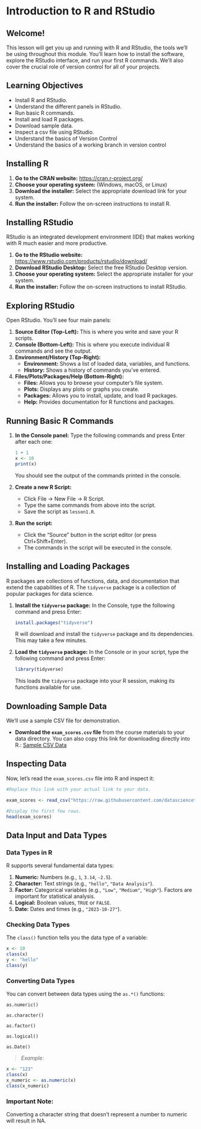# Introduction to R and RStudio


## Welcome!

This lesson will get you up and running with R and RStudio, the tools we'll be using throughout this module. You'll learn how to install the software, explore the RStudio interface, and run your first R commands. We'll also cover the crucial role of version control for all of your projects.

## Learning Objectives

*   Install R and RStudio.
*   Understand the different panels in RStudio.
*   Run basic R commands.
*   Install and load R packages.
*   Download sample data.
*   Inspect a csv file using RStudio.
*   Understand the basics of Version Control
*   Understand the basics of a working branch in version control

## Installing R

1.  **Go to the CRAN website:** [https://cran.r-project.org/](https://cran.r-project.org/)
2.  **Choose your operating system:** (Windows, macOS, or Linux)
3.  **Download the installer:** Select the appropriate download link for your system.
4.  **Run the installer:** Follow the on-screen instructions to install R.

## Installing RStudio

RStudio is an integrated development environment (IDE) that makes working with R much easier and more productive.

1.  **Go to the RStudio website:** [https://www.rstudio.com/products/rstudio/download/](https://www.rstudio.com/products/rstudio/download/)
2.  **Download RStudio Desktop:** Select the free RStudio Desktop version.
3.  **Choose your operating system:** Select the appropriate installer for your system.
4.  **Run the installer:** Follow the on-screen instructions to install RStudio.

## Exploring RStudio

Open RStudio. You'll see four main panels:

1.  **Source Editor (Top-Left):** This is where you write and save your R scripts.
2.  **Console (Bottom-Left):** This is where you execute individual R commands and see the output.
3.  **Environment/History (Top-Right):**
    *   **Environment:** Shows a list of loaded data, variables, and functions.
    *   **History:** Shows a history of commands you've entered.
4.  **Files/Plots/Packages/Help (Bottom-Right):**
    *   **Files:** Allows you to browse your computer's file system.
    *   **Plots:** Displays any plots or graphs you create.
    *   **Packages:** Allows you to install, update, and load R packages.
    *   **Help:** Provides documentation for R functions and packages.

## Running Basic R Commands

1.  **In the Console panel:** Type the following commands and press Enter after each one:

    ```r
    1 + 1
    x <- 10
    print(x)
    ```

    You should see the output of the commands printed in the console.

2.  **Create a new R Script:**
    *   Click File -> New File -> R Script.
    *   Type the same commands from above into the script.
    *   Save the script as `lesson1.R`.

3.  **Run the script:**
    *   Click the "Source" button in the script editor (or press Ctrl+Shift+Enter).
    *   The commands in the script will be executed in the console.

## Installing and Loading Packages

R packages are collections of functions, data, and documentation that extend the capabilities of R. The `tidyverse` package is a collection of popular packages for data science.

1.  **Install the `tidyverse` package:** In the Console, type the following command and press Enter:

    ```r
    install.packages("tidyverse")
    ```

    R will download and install the `tidyverse` package and its dependencies.  This may take a few minutes.

2.  **Load the `tidyverse` package:** In the Console or in your script, type the following command and press Enter:

    ```r
    library(tidyverse)
    ```

    This loads the `tidyverse` package into your R session, making its functions available for use.

## Downloading Sample Data

We'll use a sample CSV file for demonstration.

*   **Download the `exam_scores.csv` file** from the course materials to your data directory. You can also copy this link for downloading directly into R.: [Sample CSV Data](https://raw.githubusercontent.com/datasciencetooling/sample-datasets/main/exam_scores.csv)

## Inspecting Data

Now, let's read the `exam_scores.csv` file into R and inspect it:

```.r
#Replace this link with your actual link to your data.

exam_scores <- read_csv("https://raw.githubusercontent.com/datasciencetooling/sample-datasets/main/exam_scores.csv")

#Display the first few rows.
head(exam_scores)
```

## Data Input and Data Types

### Data Types in R

R supports several fundamental data types:

1.  **Numeric:** Numbers (e.g., `1`, `3.14`, `-2.5`).
2.  **Character:** Text strings (e.g., `"hello"`, `"Data Analysis"`).
3.  **Factor:** Categorical variables (e.g., `"Low"`, `"Medium"`, `"High"`). Factors are important for statistical analysis.
4.  **Logical:** Boolean values, `TRUE` or `FALSE`.
5.  **Date:** Dates and times (e.g., `"2023-10-27"`).

### Checking Data Types

The `class()` function tells you the data type of a variable:

```r
x <- 10
class(x)
y <- "hello"
class(y)
```

### Converting Data Types
You can convert between data types using the `as.*()` functions:

```
as.numeric()

as.character()

as.factor()

as.logical()

as.Date()

```

>*Example:*

```r
x <- "123"
class(x)
x_numeric <- as.numeric(x)
class(x_numeric)
```

:::{callout-note}
### Important Note: 

Converting a character string that doesn't represent a number to numeric will result in NA.
:::